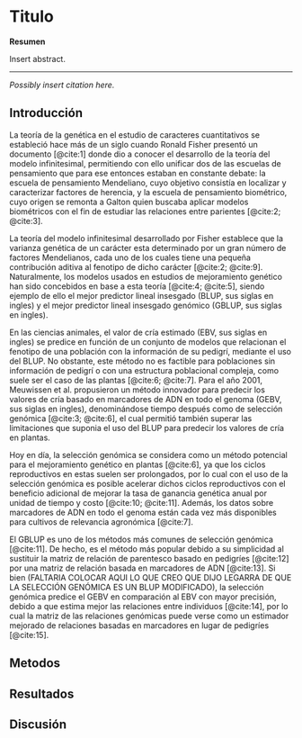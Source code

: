 # Titulo

__Resumen__

\noindent 
Insert abstract.

---

\vspace*{\fill}
\noindent
_Possibly insert citation here._
\newpage

## Introducción {#intro2}

La teoría de la genética en el estudio de caracteres cuantitativos se estableció hace más de un siglo cuando Ronald Fisher presentó un documento [@cite:1] donde dio a conocer el desarrollo de la teoría del modelo infinitesimal, permitiendo con ello unificar dos de las escuelas de pensamiento que para ese entonces estaban en constante debate: la escuela de pensamiento Mendeliano, cuyo objetivo consistía en localizar y caracterizar factores de herencia, y la escuela de pensamiento biométrico, cuyo origen se remonta a Galton quien buscaba aplicar modelos biométricos con el fin de estudiar las relaciones entre parientes [@cite:2; @cite:3].

La teoría del modelo infinitesimal desarrollado por Fisher establece que la varianza genética de un carácter esta determinado por un gran número de factores Mendelianos, cada uno de los cuales tiene una pequeña contribución aditiva al fenotipo de dicho carácter [@cite:2; @cite:9]. Naturalmente, los modelos usados en estudios de mejoramiento genético han sido concebidos en base a esta teoría [@cite:4; @cite:5], siendo ejemplo de ello el mejor predictor lineal insesgado (BLUP, sus siglas en ingles) y el mejor predictor lineal insesgado genómico (GBLUP, sus siglas en ingles).

En las ciencias animales, el valor de cría estimado (EBV, sus siglas en ingles) se predice en función de un conjunto de modelos que relacionan el fenotipo de una población con la información de su pedigrí, mediante el uso del BLUP. No obstante, este método no es factible para poblaciones sin información de pedigrí o con una estructura poblacional compleja, como suele ser el caso de las plantas [@cite:6; @cite:7]. Para el año 2001, Meuwissen et al. propusieron un método innovador para predecir los valores de cría basado en marcadores de ADN en todo el genoma (GEBV, sus siglas en ingles), denominándose tiempo después como de selección genómica [@cite:3; @cite:6], el cual permitió también superar las limitaciones que suponia el uso del BLUP para predecir los valores de cría en plantas.

Hoy en día, la selección genómica se considera como un método potencial para el mejoramiento genético en plantas [@cite:6], ya que los ciclos reproductivos en estas suelen ser prolongados, por lo cual con el uso de la selección genómica es posible acelerar dichos ciclos reproductivos con el beneficio adicional de mejorar la tasa de ganancia genética anual por unidad de tiempo y costo [@cite:10; @cite:11]. Además, los datos sobre marcadores de ADN en todo el genoma están cada vez más disponibles para cultivos de relevancia agronómica [@cite:7].

El GBLUP es uno de los métodos más comunes de selección genómica [@cite:11]. De hecho, es el método más popular debido a su simplicidad al sustituir la matriz de relación de parentesco basado en pedigríes [@cite:12] por una matriz de relación basada en marcadores de ADN [@cite:13]. Si bien (FALTARIA COLOCAR AQUI LO QUE CREO QUE DIJO LEGARRA DE QUE LA SELECCIÓN GENÓMICA ES UN BLUP MODIFICADO), la selección genómica predice el GEBV en comparación al EBV con mayor precisión, debido a que estima mejor las relaciones entre individuos [@cite:14], por lo cual la matriz de las relaciones genómicas puede verse como un estimador mejorado de relaciones basadas en marcadores en lugar de pedigríes [@cite:15].



## Metodos {#methods2}



## Resultados {#results2}



## Discusión {#discussion2}



